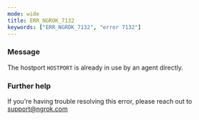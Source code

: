 ```yaml
---
mode: wide
title: ERR_NGROK_7132
keywords: ["ERR_NGROK_7132", "error 7132"]
---
```



### Message

The hostport `HOSTPORT` is already in use by an agent directly.

<ErrorDetails />

### Further help

If you're having trouble resolving this error, please reach out to [support@ngrok.com](mailto:support@ngrok.com?subject=Help%20with%20ERR_NGROK_7132)
